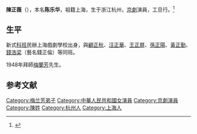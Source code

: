 
'''陳正薇'''（{{bd|1933年||2022年|3月26日|catIdx=Bai}}），本名'''陈乐华'''，祖籍上海，生于浙江杭州，[[京劇|京劇]]演員，工旦行。<ref>{{Cite news|url=https://www.jfdaily.com/staticsg/res/html/web/newsDetail.html?id=465671|title=京剧表演艺术家陈正薇逝世，梅兰芳、周信芳、田汉、夏衍曾是她的良师|author=诸葛漪|work=[[解放日报|解放日报]]|date=2022-03-27|accessdate=2022-03-28|language=zh}}</ref>

==生平==
新式[[科班|科班]]民辦上海戲劇學校出身，與[[顧正秋|顧正秋]]、[[汪正華|汪正華]]、[[王正屏|王正屏]]、[[孫正陽|孫正陽]]、[[黃正勤|黃正勤]]、[[錢浩梁|錢浩梁]]（藝名錢正倫）等同班。

1948年拜師[[梅蘭芳|梅蘭芳]]先生。

== 参考文献 ==
{{Reflist}}
{{Actor-stub}}
{{Authority control}}
{{DEFAULTSORT:C}}
[[Category:梅兰芳弟子|Category:梅兰芳弟子]]
[[Category:中華人民共和國女演員|Category:中華人民共和國女演員]]
[[Category:京劇演員|Category:京劇演員]]
[[Category:陳姓|Category:陳姓]]
[[Category:杭州人|Category:杭州人]]
[[Category:上海人|Category:上海人]]